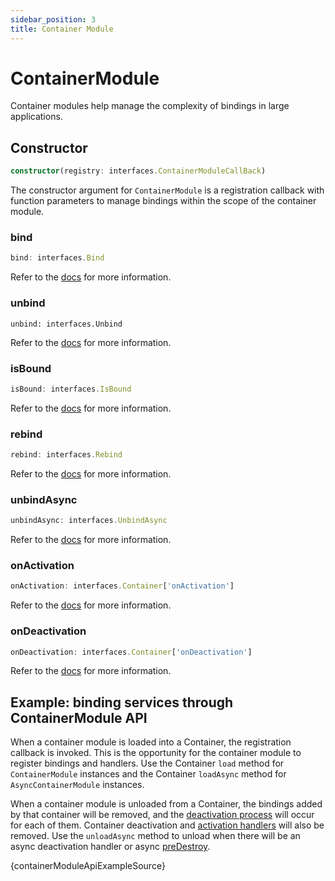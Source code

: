 ---
sidebar_position: 3
title: Container Module
---

# ContainerModule

Container modules help manage the complexity of bindings in large applications.

## Constructor

```ts
constructor(registry: interfaces.ContainerModuleCallBack)
```

The constructor argument for `ContainerModule` is a registration callback with function parameters to manage bindings within the scope of the container module.

### bind

```ts
bind: interfaces.Bind
```

Refer to the [docs](/docs/api/container#bind) for more information.

### unbind

```
unbind: interfaces.Unbind
```

Refer to the [docs](/docs/api/container#unbind) for more information.

### isBound

```ts
isBound: interfaces.IsBound
```

Refer to the [docs](/docs/api/container#isbound) for more information.

### rebind

```ts
rebind: interfaces.Rebind
```

Refer to the [docs](/docs/api/container#rebind) for more information.

### unbindAsync

```ts
unbindAsync: interfaces.UnbindAsync
```

Refer to the [docs](/docs/api/container#unbindasync) for more information.

### onActivation

```ts
onActivation: interfaces.Container['onActivation']
```

Refer to the [docs](/docs/api/container#onactivation) for more information.

### onDeactivation

```ts
onDeactivation: interfaces.Container['onDeactivation']
```

Refer to the [docs](/docs/api/container#ondeactivation) for more information.

## Example: binding services through ContainerModule API

When a container module is loaded into a Container, the registration callback is invoked. This is the opportunity for the container module to register bindings and handlers. Use the Container `load` method for `ContainerModule` instances and the Container `loadAsync` method for `AsyncContainerModule` instances.

When a container module is unloaded from a Container, the bindings added by that container will be removed, and the [deactivation process](/docs/fundamentals/lifecycle/deactivation) will occur for each of them. Container deactivation and [activation handlers](/docs/fundamentals/lifecycle/activation) will also be removed. Use the `unloadAsync` method to unload when there will be an async deactivation handler or async [preDestroy](/docs/api/decorator#predestroy).

<CodeBlock language="ts">{containerModuleApiExampleSource}</CodeBlock>
